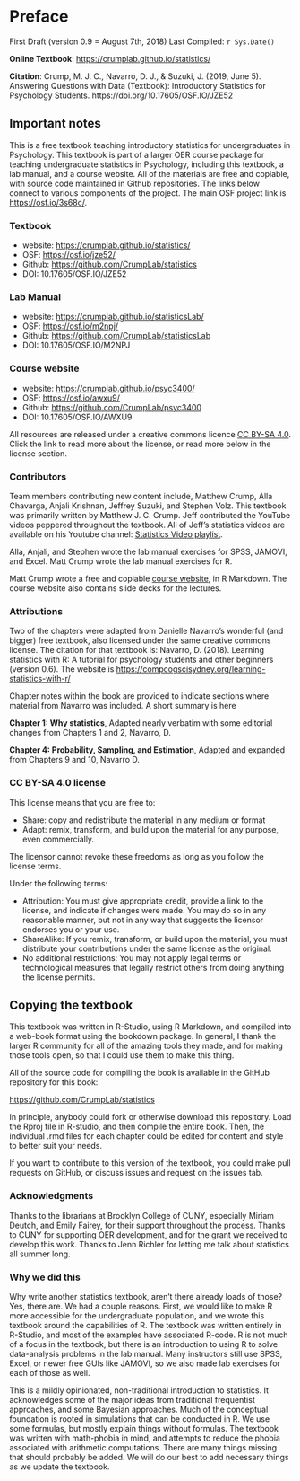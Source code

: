 # Preface {.unnumbered}

First Draft (version 0.9 = August 7th, 2018) Last Compiled: `r Sys.Date()`

**Online Textbook**: <https://crumplab.github.io/statistics/>

**Citation**: Crump, M. J. C., Navarro, D. J., & Suzuki, J. (2019, June 5). Answering Questions with Data (Textbook): Introductory Statistics for Psychology Students. https://doi.org/10.17605/OSF.IO/JZE52

## Important notes

This is a free textbook teaching introductory statistics for undergraduates in Psychology. This textbook is part of a larger OER course package for teaching undergraduate statistics in Psychology, including this textbook, a lab manual, and a course website. All of the materials are free and copiable, with source code maintained in Github repositories. The links below connect to various components of the project. The main OSF project link is <https://osf.io/3s68c/>.

### Textbook

-   website: <https://crumplab.github.io/statistics/>
-   OSF: <https://osf.io/jze52/>
-   Github: <https://github.com/CrumpLab/statistics>
-   DOI: 10.17605/OSF.IO/JZE52

### Lab Manual

-   website: <https://crumplab.github.io/statisticsLab/>
-   OSF: <https://osf.io/m2npj/>
-   Github: <https://github.com/CrumpLab/statisticsLab>
-   DOI: 10.17605/OSF.IO/M2NPJ

### Course website

-   website: <https://crumplab.github.io/psyc3400/>
-   OSF: <https://osf.io/awxu9/>
-   Github: <https://github.com/CrumpLab/psyc3400>
-   DOI: 10.17605/OSF.IO/AWXU9

All resources are released under a creative commons licence [CC BY-SA 4.0](https://creativecommons.org/licenses/by-sa/4.0/). Click the link to read more about the license, or read more below in the license section.

### Contributors

Team members contributing new content include, Matthew Crump, Alla Chavarga, Anjali Krishnan, Jeffrey Suzuki, and Stephen Volz. This textbook was primarily written by Matthew J. C. Crump. Jeff contributed the YouTube videos peppered throughout the textbook. All of Jeff's statistics videos are available on his Youtube channel: [Statistics Video playlist](https://www.youtube.com/playlist?list=PLKXdxQAT3tCvuex_E1ZnQYaw897ELUSaI).

Alla, Anjali, and Stephen wrote the lab manual exercises for SPSS, JAMOVI, and Excel. Matt Crump wrote the lab manual exercises for R.

Matt Crump wrote a free and copiable [course website](https://crumplab.github.io/psyc3400/), in R Markdown. The course website also contains slide decks for the lectures.

### Attributions

Two of the chapters were adapted from Danielle Navarro's wonderful (and bigger) free textbook, also licensed under the same creative commons license. The citation for that textbook is: Navarro, D. (2018). Learning statistics with R: A tutorial for psychology students and other beginners (version 0.6). The website is <https://compcogscisydney.org/learning-statistics-with-r/>

Chapter notes within the book are provided to indicate sections where material from Navarro was included. A short summary is here

**Chapter 1: Why statistics**, Adapted nearly verbatim with some editorial changes from Chapters 1 and 2, Navarro, D.

**Chapter 4: Probability, Sampling, and Estimation**, Adapted and expanded from Chapters 9 and 10, Navarro D.

### CC BY-SA 4.0 license

This license means that you are free to:

-   Share: copy and redistribute the material in any medium or format
-   Adapt: remix, transform, and build upon the material for any purpose, even commercially.

The licensor cannot revoke these freedoms as long as you follow the license terms.

Under the following terms:

-   Attribution: You must give appropriate credit, provide a link to the license, and indicate if changes were made. You may do so in any reasonable manner, but not in any way that suggests the licensor endorses you or your use.
-   ShareAlike: If you remix, transform, or build upon the material, you must distribute your contributions under the same license as the original.
-   No additional restrictions: You may not apply legal terms or technological measures that legally restrict others from doing anything the license permits.

## Copying the textbook

This textbook was written in R-Studio, using R Markdown, and compiled into a web-book format using the bookdown package. In general, I thank the larger R community for all of the amazing tools they made, and for making those tools open, so that I could use them to make this thing.

All of the source code for compiling the book is available in the GitHub repository for this book:

<https://github.com/CrumpLab/statistics>

In principle, anybody could fork or otherwise download this repository. Load the Rproj file in R-studio, and then compile the entire book. Then, the individual .rmd files for each chapter could be edited for content and style to better suit your needs.

If you want to contribute to this version of the textbook, you could make pull requests on GitHub, or discuss issues and request on the issues tab.

### Acknowledgments

Thanks to the librarians at Brooklyn College of CUNY, especially Miriam Deutch, and Emily Fairey, for their support throughout the process. Thanks to CUNY for supporting OER development, and for the grant we received to develop this work. Thanks to Jenn Richler for letting me talk about statistics all summer long.

### Why we did this

Why write another statistics textbook, aren't there already loads of those? Yes, there are. We had a couple reasons. First, we would like to make R more accessible for the undergraduate population, and we wrote this textbook around the capabilities of R. The textbook was written entirely in R-Studio, and most of the examples have associated R-code. R is not much of a focus in the textbook, but there is an introduction to using R to solve data-analysis problems in the lab manual. Many instructors still use SPSS, Excel, or newer free GUIs like JAMOVI, so we also made lab exercises for each of those as well.

This is a mildly opinionated, non-traditional introduction to statistics. It acknowledges some of the major ideas from traditional frequentist approaches, and some Bayesian approaches. Much of the conceptual foundation is rooted in simulations that can be conducted in R. We use some formulas, but mostly explain things without formulas. The textbook was written with math-phobia in mind, and attempts to reduce the phobia associated with arithmetic computations. There are many things missing that should probably be added. We will do our best to add necessary things as we update the textbook.
